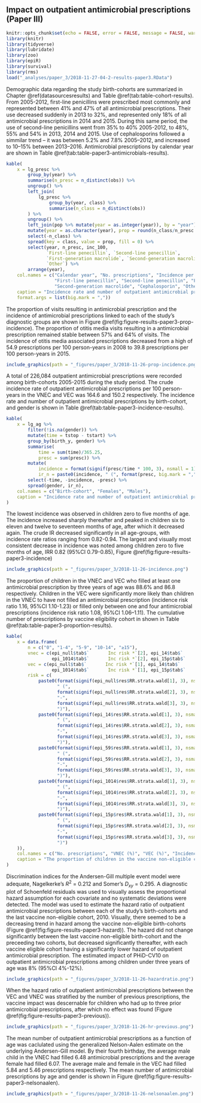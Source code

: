 ## Impact on outpatient antimicrobial prescriptions (Paper III){#paper3results}

```r
knitr::opts_chunk$set(echo = FALSE, error = FALSE, message = FALSE, warning = FALSE)
library(knitr)
library(tidyverse)
library(lubridate)
library(zoo)
library(epiR)
library(survival)
library(rms)
load("_analyses/paper_3/2018-11-27-04-2-results-paper3.RData")
```

Demographic data regarding the study birth-cohorts are summarized in Chapter \@ref(datasourcesresults) and Table \@ref(tab:table-cohort-results).
From 2005-2012, first-line penicillins were prescribed most commonly and represented between 41% and 47% of all antimicrobial prescriptions. Their use decreased suddenly in 2013 to 32%, and represented only 18% of all antimicrobial prescriptions in 2014 and 2015.
During this same period, the use of second-line penicillins went from 35% to 40% 2005-2012, to 48%, 55% and 54% in 2013, 2014 and 2015. 
Use of cephalosporins followed a simmilar trend -- it was between 5.2% and 7.8% 2005–2012, and increased to 10–15% between 2013–2016.
Antimicrobial prescriptions by calendar year are shown in Table \@ref(tab:table-paper3-antimicrobials-results).

```r
kable(
    x = lg_presc %>%
        group_by(year) %>%
        summarise(n_presc = n_distinct(obs)) %>%
        ungroup() %>%
        left_join(
            lg_presc %>%
                group_by(year, class) %>%
                summarise(n_class = n_distinct(obs))
        ) %>%
        ungroup() %>%
        left_join(pop %>% mutate(year = as.integer(year)), by = "year") %>%
        mutate(year = as.character(year), prop = round(n_class/n_presc * 100, 2), inc_100 = n_presc/n * 100) %>%
        select(-n_class) %>%
        spread(key = class, value = prop, fill = 0) %>%
        select(year, n_presc, inc_100,
               `First-line penecillin`, `Second-line penecillin`,
               `First-generation macrolide`, `Second-generation macrolide`, `Cephalosporin`,
               `Other`) %>% 
        arrange(year),
    col.names = c("Calendar year", "No. prescriptions", "Incidence per 100 person-years",
                  "First-line penecillin", "Second-line penecillin", "First-generation macrolide",
                  "Second-generation macrolide", "Cephalosporin", "Other"),
    caption = "Incidence rate and number of outpatient antimicrobial prescriptions by birth-cohort and gender",
    format.args = list(big.mark = ","))
```

The proportion of visits resulting in antimicrobial prescription and the incidence of antimicrobial prescriptions linked to each of the study's diagnostic groups are shown in Figure \@ref(fig:figure-results-paper3-prop-incidence). 
The proportion of otitis media visits resulting in a antimicrobial prescription remained stable between 57% and 64% of visits.
The incidence of otitis media associated prescriptions decreased from a high of 54.9 prescriptions per 100 person-years in 2008 to 39.8 prescriptions per 100 person-years in 2015.

```r
include_graphics(path = "_figures/paper_3/2018-11-26-prop-incidence.png")
```

A total of 226,084 outpatient antimicrobial prescriptions were recorded among birth-cohorts 2005-2015 during the study period.
The crude incidence rate of outpatient antimicrobial prescriptions per 100 person-years in the VNEC and VEC was 164.6 and 150.2 respectively. The incidence rate and number of outpatient antimicrobial prescriptions by birth-cohort, and gender is shown in Table \@ref(tab:table-paper3-incidence-results).

```r
kable(
    x = lg_ag %>%
        filter(!is.na(gender)) %>%
        mutate(time = tstop - tstart) %>%
        group_by(birth_y, gender) %>%
        summarise(
            time = sum(time)/365.25,
            presc = sum(presc)) %>%
        mutate(
            incidence = format(signif(presc/time * 100, 3), nsmall = 1),
            ir_n = paste0(incidence, " (", format(presc, big.mark = ","), ")")) %>%
        select(-time, -incidence, -presc) %>%
        spread(gender, ir_n),
    col.names = c("Birth-cohort", "Females", "Males"),
    caption = "Incidence rate and number of outpatient antimicrobial prescriptions by birth-cohort and gender"
)
```

The lowest incidence was observed in children zero to five months of age.
The incidence increased sharply thereafter and peaked in children six to eleven and twelve to seventeen months of age, after which it decreased again.
The crude IR decreased significantly in all age-groups, with incidence rate ratios ranging from 0.82-0.94.
The largest and visually most consistent decrease in incidence was noted among children zero to five months of age, IRR 0.82 (95%CI 0.79-0.85), Figure \@ref(fig:figure-results-paper3-incidence)

```r
include_graphics(path = "_figures/paper_3/2018-11-26-incidence.png")
```

The proportion of children in the VNEC and VEC who filled at least one antimicrobial prescription by three years of age was 88.6% and 86.8 respectively. 
Children in the VEC were significantly more likely than children in the VNEC to have not filled an antimicrobial prescription (incidence risk ratio 1.16, 95%CI 1.10-1.23) or filled only between one and four antimicrobial prescriptions (incidence risk ratio 1.08, 95%CI 1.06–1.11).
The cumulative number of prescriptions by vaccine eligibility cohort in shown in Table \@ref(tab:table-paper3-proportion-results).

```r
kable(
    x = data.frame(
        n = c("0", "1-4", "5-9", "10-14", "≥15"),
        vnec = c(epi_null$tab$`       Inc risk *`[2], epi_14$tab$`       Inc risk *`[2], epi_59$tab$`       Inc risk *`[2],
                 epi_1014$tab$`       Inc risk *`[2], epi_15p$tab$`       Inc risk *`[2]),
        vec = c(epi_null$tab$`       Inc risk *`[1], epi_14$tab$`       Inc risk *`[1], epi_59$tab$`       Inc risk *`[1],
                 epi_1014$tab$`       Inc risk *`[1], epi_15p$tab$`       Inc risk *`[1]),
        risk = c(
            paste0(format(signif(epi_null$res$RR.strata.wald[1], 3), nsmall = 2),
                   " (",
                   format(signif(epi_null$res$RR.strata.wald[2], 3), nsmall = 2),
                   "-",
                   format(signif(epi_null$res$RR.strata.wald[3], 3), nsmall = 2),
                   ")"),
            paste0(format(signif(epi_14$res$RR.strata.wald[1], 3), nsmall = 2),
                   " (",
                   format(signif(epi_14$res$RR.strata.wald[2], 3), nsmall = 2),
                   "-",
                   format(signif(epi_14$res$RR.strata.wald[3], 3), nsmall = 2),
                   ")"),
            paste0(format(signif(epi_59$res$RR.strata.wald[1], 3), nsmall = 2),
                   " (",
                   format(signif(epi_59$res$RR.strata.wald[2], 3), nsmall = 2),
                   "-",
                   format(signif(epi_59$res$RR.strata.wald[3], 3), nsmall = 2),
                   ")"),
            paste0(format(signif(epi_1014$res$RR.strata.wald[1], 3), nsmall = 2),
                   " (",
                   format(signif(epi_1014$res$RR.strata.wald[2], 3), nsmall = 2),
                   "-",
                   format(signif(epi_1014$res$RR.strata.wald[3], 3), nsmall = 2),
                   ")"),
            paste0(format(signif(epi_15p$res$RR.strata.wald[1], 3), nsmall = 2),
                   " (",
                   format(signif(epi_15p$res$RR.strata.wald[2], 3), nsmall = 2),
                   "-",
                   format(signif(epi_15p$res$RR.strata.wald[3], 3), nsmall = 2),
                   ")")
    )),
    col.names = c("No. prescriptions", "VNEC (%)", "VEC (%)", "Incidence risk (95%CI)"),
    caption = "The proportion of children in the vaccine non-eligible cohorts (VNEC, born: 2005–2010) and vaccine eligible cohorts (VEC, born 2011–2013) that had filled 0, 1–4, 5–9, 10–14 and ≥ 15 prescriptions at 36 months of age."
)
```

Discrimination indices for the Andersen-Gill multiple event model were adequate, Nagelkerke's $R^2$ = 0.212 and Somer's $D_{xy}$ = 0.295.
A diagnostic plot of Schoenfeld residuals was used to visually assess the proportional hazard assumption for each covariate and no systematic deviations were detected.
The model was used to estimate the hazard ratio of outpatient antimicrobial prescriptions between each of the study's birth-cohorts and the last vaccine non-eligible cohort, 2010.
Visually, there seemed to be a decreasing trend in hazard among the vaccine non-eligible birth-cohorts (Figure \@ref(fig:figure-results-paper3-hazard)).
The hazard did not change significantly between the last vaccine non-eligible birth-cohort and the preceeding two cohorts, but decreased significantly thereafter, with each vaccine eligible cohort having a significantly lower hazard of outpatient antimicrobial prescription.
The estimated impact of PHiD-CV10 on outpatient antimicrobial prescriptions among children under three years of age was 8% (95%CI 4%-12%). 

```r
include_graphics(path = "_figures/paper_3/2018-11-26-hazardratio.png")
```

When the hazard ratio of outpatient antimicrobial prescriptions between the VEC and VNEC was stratified by the number of previous prescriptions, the vaccine impact was descernable for children who had up to three prior antimicrobial prescriptions, after which no effect was found (Figure \@ref(fig:figure-results-paper3-previous)).

```r
include_graphics(path = "_figures/paper_3/2018-11-26-hr-previous.png")
```

The mean number of outpatient antimicrobial prescriptions as a function of age was caclulated using the generalized Nelson-Aalen estimate on the underlying Andersen-Gill model. 
By their fourth birthday, the average male child in the VNEC had filled 6.48 antimicrobial prescriptions and the average female had filled 6.07. 
The average male and female in the VEC had filled 5.84 and 5.46 prescriptions respectively. 
The mean number of antimicrobial prescriptions by age and gender is shown in Figure \@ref(fig:figure-results-paper3-nelsonaalen).

```r
include_graphics(path = "_figures/paper_3/2018-11-26-nelsonaalen.png")
```

